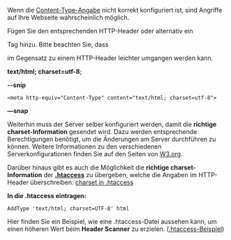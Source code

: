 Wenn die [[Content-Type-Nicht-Korrekt/DE|Content-Type-Angabe]] nicht korrekt konfiguriert ist, sind Angriffe auf Ihre Webseite wahrscheinlich möglich.

Fügen Sie den entsprechenden HTTP-Header oder alternativ ein <meta> Tag hinzu. Bitte beachten Sie, dass <meta> im Gegensatz zu einem HTTP-Header leichter umgangen werden kann.

'''text/html; charset=utf-8''';

'''--snip'''

<pre><meta http-equiv="Content-Type" content="text/html; charset=utf-8"></pre>

'''—snap'''


Weiterhin muss der Server selber konfiguriert werden, damit die '''richtige charset-Information''' gesendet wird. Dazu werden entsprechende Berechtigungen benötigt, um die Änderungen am Server durchführen zu können. Weitere Informationen zu den verschiedenen Serverkonfigurationen finden Sie auf den Seiten von [https://www.w3.org/International/articles/http-charset/index.de W3.org].

Darüber hinaus gibt es auch die Möglichkeit die '''richtige charset-Information''' der [http://httpd.apache.org/docs/2.0/howto/htaccess.html '''.htaccess'''] zu übergeben, welche die Angaben im HTTP-Header überschreiben. [https://www.w3.org/International/questions/qa-htaccess-charset charset in .htaccess]

'''In die .htaccess eintragen:'''
<pre>AddType 'text/html; charset=UTF-8' html</pre>

Hier finden Sie ein Beispiel, wie eine .htaccess-Datei aussehen kann, um einen höheren Wert beim '''Header Scanner''' zu erzielen.
([[Htaccess/DE|.htaccess-Beispiel]])
